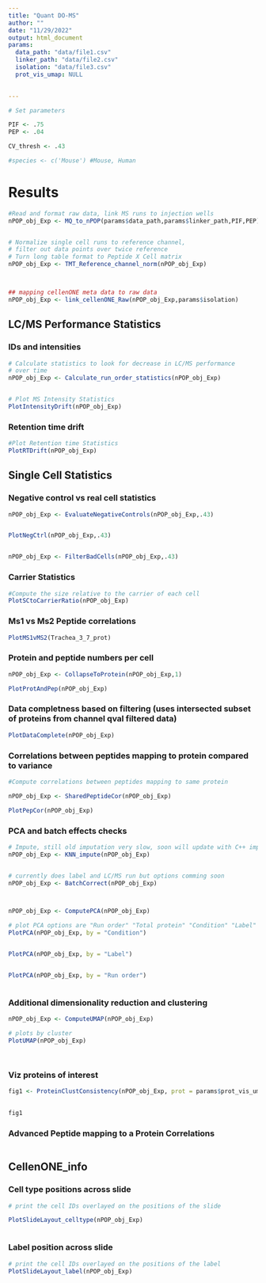 ```yaml
---
title: "Quant DO-MS"
author: ""
date: "11/29/2022"
output: html_document
params:
  data_path: "data/file1.csv"
  linker_path: "data/file2.csv"
  isolation: "data/file3.csv"
  prot_vis_umap: NULL

  
---
```


```r


# Set parameters

PIF <- .75
PEP <- .04

CV_thresh <- .43

#species <- c('Mouse') #Mouse, Human


```

# Results {.tabset}

```r


#Read and format raw data, link MS runs to injection wells
nPOP_obj_Exp <- MQ_to_nPOP(params$data_path,params$linker_path,PIF,PEP)


# Normalize single cell runs to reference channel, 
# filter out data points over twice reference
# Turn long table format to Peptide X Cell matrix
nPOP_obj_Exp <- TMT_Reference_channel_norm(nPOP_obj_Exp)



## mapping cellenONE meta data to raw data
nPOP_obj_Exp <- link_cellenONE_Raw(nPOP_obj_Exp,params$isolation)


```


## LC/MS Performance Statistics

### IDs and intensities
```r

# Calculate statistics to look for decrease in LC/MS performance
# over time
nPOP_obj_Exp <- Calculate_run_order_statistics(nPOP_obj_Exp)


# Plot MS Intensity Statistics
PlotIntensityDrift(nPOP_obj_Exp)


```


### Retention time drift
```r

#Plot Retention time Statistics
PlotRTDrift(nPOP_obj_Exp)


```


## Single Cell Statistics


### Negative control vs real cell statistics
```r

nPOP_obj_Exp <- EvaluateNegativeControls(nPOP_obj_Exp,.43)


PlotNegCtrl(nPOP_obj_Exp,.43)


nPOP_obj_Exp <- FilterBadCells(nPOP_obj_Exp,.43)

```

### Carrier Statistics

```r



#Compute the size relative to the carrier of each cell
PlotSCtoCarrierRatio(nPOP_obj_Exp)

```

### Ms1 vs Ms2 Peptide correlations

```r


PlotMS1vMS2(Trachea_3_7_prot)

```


### Protein and peptide numbers per cell

```r

nPOP_obj_Exp <- CollapseToProtein(nPOP_obj_Exp,1)

PlotProtAndPep(nPOP_obj_Exp)

```


### Data completness based on filtering (uses intersected subset of proteins from channel qval filtered data)


```r

PlotDataComplete(nPOP_obj_Exp)

```

### Correlations between peptides mapping to protein compared to variance

```r

#Compute correlations between peptides mapping to same protein

nPOP_obj_Exp <- SharedPeptideCor(nPOP_obj_Exp)

PlotPepCor(nPOP_obj_Exp)


```

### PCA and batch effects checks
```r


# Impute, still old imputation very slow, soon will update with C++ implementation
nPOP_obj_Exp <- KNN_impute(nPOP_obj_Exp)


# currently does label and LC/MS run but options comming soon
nPOP_obj_Exp <- BatchCorrect(nPOP_obj_Exp)



nPOP_obj_Exp <- ComputePCA(nPOP_obj_Exp)

# plot PCA options are "Run order" "Total protein" "Condition" "Label"
PlotPCA(nPOP_obj_Exp, by = "Condition")


PlotPCA(nPOP_obj_Exp, by = "Label")


PlotPCA(nPOP_obj_Exp, by = "Run order")



```



### Additional dimensionality reduction and clustering


```r

nPOP_obj_Exp <- ComputeUMAP(nPOP_obj_Exp)

# plots by cluster
PlotUMAP(nPOP_obj_Exp)




```


### Viz proteins of interest
```r


fig1 <- ProteinClustConsistency(nPOP_obj_Exp, prot = params$prot_vis_umap, type = 'line')
  

fig1

```

### Advanced Peptide mapping to a Protein Correlations

```r


```



## CellenONE_info

### Cell type positions across slide
```r

# print the cell IDs overlayed on the positions of the slide

PlotSlideLayout_celltype(nPOP_obj_Exp)



```

### Label position across slide
```r

# print the cell IDs overlayed on the positions of the label
PlotSlideLayout_label(nPOP_obj_Exp)


```

